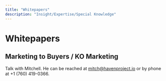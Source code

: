 ```yaml
---
title: "Whitepapers"
description: "Insight/Expertise/Special Knowledge"
---
```


# Whitepapers

## Marketing to Buyers / KO Marketing

Talk with Mitchell. He can be reached at [mitch@havenproject.io](mailto:mitch@havenproject.io) or by phone at +1 (760) 419-0366.